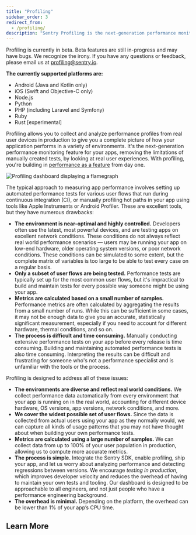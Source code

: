 ```yaml
---
title: "Profiling"
sidebar_order: 3
redirect_from:
  - /profiling/
description: "Sentry Profiling is the next-generation performance monitoring platform for your apps. It allows you to collect and analyze performance profiles from real user devices in production to give you a complete picture of how your application performs in a variety of environments."
---
```


<Note>

Profiling is currently in beta. Beta features are still in-progress and may have bugs. We recognize the irony. If you have any questions or feedback, please email us at [profiling@sentry.io](mailto:profiling@sentry.io).

**The currently supported platforms are:**

  * Android (Java and Kotlin only)
  * iOS (Swift and Objective-C only)
  * Node.js
  * Python
  * PHP (including Laravel and Symfony)
  * Ruby
  * Rust [experimental]

</Note>

Profiling allows you to collect and analyze performance profiles from real user devices in production to give you a complete picture of how your application performs in a variety of environments. It's the next-generation performance monitoring feature for your apps, removing the limitations of manually created tests, by looking at real user experiences. With profiling, you're building in [performance as a feature](https://blog.codinghorror.com/performance-is-a-feature/) from day one.

![Profiling dashboard displaying a flamegraph](profiling-dashboard.png)

The typical approach to measuring app performance involves setting up automated performance tests for various user flows that run during continuous integration (CI), or manually profiling hot paths in your app using tools like Apple Instruments or Android Profiler. These are excellent tools, but they have numerous drawbacks:

- **The environment is near-optimal and highly controlled.** Developers often use the latest, most powerful devices, and are testing apps on excellent network conditions. These conditions do not always reflect real world performance scenarios — users may be running your app on low-end hardware, older operating system versions, or poor network conditions. These conditions can be simulated to some extent, but the complete matrix of variables is too large to be able to test every case on a regular basis.
- **Only a subset of user flows are being tested.** Performance tests are typically set up for the most common user flows, but it's impractical to build and maintain tests for every possible way someone might be using your app.
- **Metrics are calculated based on a small number of samples.** Performance metrics are often calculated by aggregating the results from a small number of runs. While this can be sufficient in some cases, it may not be enough data to give you an accurate, statistically significant measurement, especially if you need to account for different hardware, thermal conditions, and so on.
- **The process is difficult and time consuming.** Manually conducting extensive performance tests on your app before every release is time consuming. Building and maintaining automated performance tests is also time consuming. Interpreting the results can be difficult and frustrating for someone who's not a performance specialist and is unfamiliar with the tools or the process.

Profiling is designed to address all of these issues:

- **The environments are diverse and reflect real world conditions.** We collect performance data automatically from every environment that your app is running on in the real world, accounting for different device hardware, OS versions, app versions, network conditions, and more.
- **We cover the widest possible set of user flows.** Since the data is collected from actual users using your app as they normally would, we can capture all kinds of usage patterns that you may not have thought about when building your own performance tests.
- **Metrics are calculated using a large number of samples.** We can collect data from up to 100% of your user population in production, allowing us to compute more accurate metrics.
- **The process is simple.** Integrate the Sentry SDK, enable profiling, ship your app, and let us worry about analyzing performance and detecting regressions between versions. We encourage *testing in production*, which improves developer velocity and reduces the overhead of having to maintain your own tests and tooling. Our dashboard is designed to be approachable to all engineers, and not just people who have a performance engineering background.
- **The overhead is minimal.** Depending on the platform, the overhead can be lower than 1% of your app’s CPU time.

## Learn More

<PageGrid />
